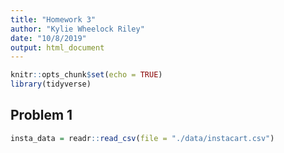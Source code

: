 ```yaml
---
title: "Homework 3"
author: "Kylie Wheelock Riley"
date: "10/8/2019"
output: html_document
---
```


```r
knitr::opts_chunk$set(echo = TRUE)
library(tidyverse)
```

## Problem 1
```r
insta_data = readr::read_csv(file = "./data/instacart.csv")
```

